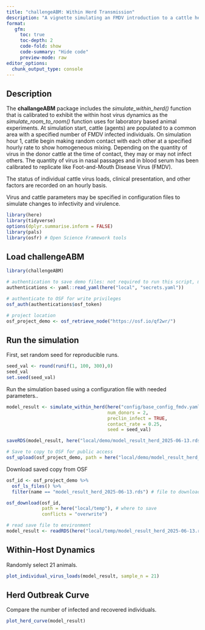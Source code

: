 ```yaml
---
title: "challengeABM: Within Herd Transmission"  
description: "A vignette simulating an FMDV introduction to a cattle herd"
format: 
   gfm:
     toc: true
     toc-depth: 2
     code-fold: show
     code-summary: "Hide code"
     preview-mode: raw
editor_options: 
  chunk_output_type: console
---
```


## Description  
The **challangeABM** package includes the *simulate_within_herd()* function that is calibrated to exhibit the within host virus dynamics as the *simulate_room_to_room()* function uses for laboratory based animal experiments.  At simulation start, cattle (agents) are populated to a common area with a specified number of FMDV infected individuals.  On simulation hour 1, cattle begin making random contact with each other at a specified hourly rate to show homogeneous mixing.  Depending on the quantity of virus in the donor cattle at the time of contact, they may or may not infect others.  The quantity of virus in nasal passages and in blood serum has been calibrated to replicate like Foot-and-Mouth Disease Virus (FMDV).  
 
The status of individual cattle virus loads, clinical presentation, and other factors are recorded on an hourly basis. 
     
Virus and cattle parameters may be specified in configuration files to simulate changes to infectivity and virulence.  
   
```r
library(here)
library(tidyverse)
options(dplyr.summarise.inform = FALSE)
library(pals)
library(osfr) # Open Science Framework tools
```

## Load challengeABM
```r
library(challengeABM)
```

```r
# authentication to save demo files: not required to run this script, may be deleted/skipped
authentications <- yaml::read_yaml(here("local", "secrets.yaml"))

# authenticate to OSF for write privileges
osf_auth(authentications$osf_token)

# project location
osf_project_demo <- osf_retrieve_node("https://osf.io/qf2wr/")
```

## Run the simulation 
First, set random seed for reproducible runs.   
```r
seed_val <- round(runif(1, 100, 300),0)
seed_val 
set.seed(seed_val)
```
  
Run the simulation based using a configuration file with needed parameters..      
```r
model_result <- simulate_within_herd(here("config/base_config_fmdv.yaml"),
                                     num_donors = 2,
                                     preclin_infect = TRUE,
                                     contact_rate = 0.25,
                                     seed = seed_val)

saveRDS(model_result, here("local/demo/model_result_herd_2025-06-13.rds"))
```

```r
# Save to copy to OSF for public access
osf_upload(osf_project_demo, path = here("local/demo/model_result_herd_2025-06-13.rds"))
```

Download saved copy from OSF
```r
osf_id <- osf_project_demo %>%
  osf_ls_files() %>%
  filter(name == "model_result_herd_2025-06-13.rds") # file to download

osf_download(osf_id,
             path = here("local/temp"), # where to save
             conflicts = "overwrite")

# read save file to environment
model_result <- readRDS(here("local/temp/model_result_herd_2025-06-13.rds"))
```


## Within-Host Dynamics  
Randomly select 21 animals.
```r
plot_individual_virus_loads(model_result, sample_n = 21)
```

## Herd Outbreak Curve     
Compare the number of infected and recovered individuals.  
```r
plot_herd_curve(model_result)
```
